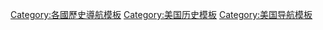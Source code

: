 {{template category|type=navbox}}
[[Category:各國歷史導航模板|Category:各國歷史導航模板]]
[[Category:美国历史模板|Category:美国历史模板]]
[[Category:美国导航模板|Category:美国导航模板]]
{{CatAutoTOC}}